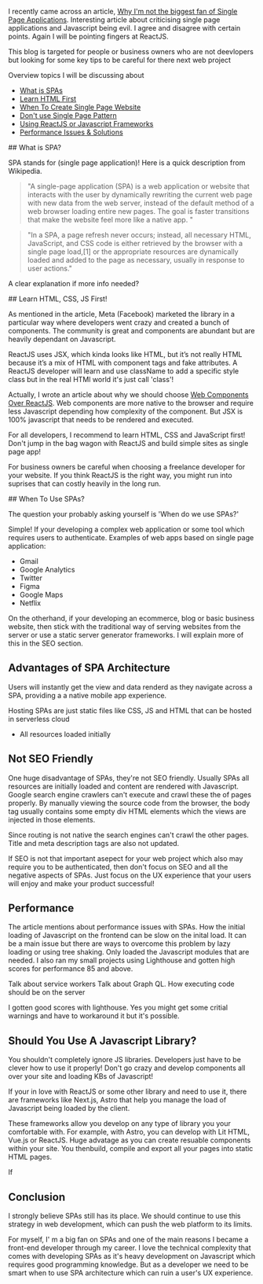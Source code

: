 
I recently came across an article, [Why I'm not the biggest fan of Single Page Applications](https://www.matuzo.at/blog/2023/single-page-applications-criticism/). 
Interesting article about criticising single page applications and Javascript being evil. I agree and disagree with
certain points. Again I will be pointing fingers at ReactJS.

This blog is targeted for people or business owners who are not deevlopers but looking for some key tips to be careful for there next web project

Overview topics I will be discussing about

- [What is SPAs](#what-spa)
- [Learn HTML First](#learn-html)
- [When To Create Single Page Website](#when)
- [Don't use Single Page Pattern](#user-content-low-row)
- [Using ReactJS or Javascript Frameworks](#user-content-low-row)
- [Performance Issues & Solutions](#user-content-low-row)

<div id="what-spa">
    ## What is SPA?
</div>

SPA stands for (single page application)! Here is a quick description from Wikipedia.

> "A single-page application (SPA) is a web application or website that interacts with the user by dynamically rewriting the current web page with new data from the web server, instead of the default method of a web browser loading entire new pages. The goal is faster transitions that make the website feel more like a native app. "

> "In a SPA, a page refresh never occurs; instead, all necessary HTML, JavaScript, and CSS code is either retrieved by the browser with a single page load,[1] or the appropriate resources are dynamically loaded and added to the page as necessary, usually in response to user actions."

A clear explanation if more info needed?

<LiteYouTubeEmbed id="xfGciVdbktI" title="What Is A Single Page Application?" />

<div id="learn-html">
    ## Learn HTML, CSS, JS First!
</div>

As mentioned in the article, Meta (Facebook) marketed the library in a particular way where developers went crazy  and created 
a bunch of components. The community is great and components are abundant but are heavily dependant on Javascript.

ReactJS uses JSX, which kinda looks like HTML, but it’s not really HTML because it’s a mix of HTML with component tags and fake attributes. A ReactJS
developer will learn and use className to add a specific style class but in the real HTMl world it's just call 'class'!

Actually, I wrote an article about why we should choose [Web Components Over ReactJS](https://jgsolutions.ca/posts/reactjs-vs-web-components/). Web
components are more native to the browser and require less Javascript depending how complexity of the component. But JSX is 100% javascript that needs
to be rendered and executed.

For all developers, I recommend to learn HTML, CSS and JavaScript first! Don't jump in the bag wagon with ReactJS 
and build simple sites as single page app! 

For business owners be careful when choosing a freelance developer for your website. If you think ReactJS is the right way,
you might run into suprises that can costly heavily in the long run.

<div id="when">
    ## When To Use SPAs?
</div>

The question your probably asking yourself is 'When do we use SPAs?' 

Simple! If your developing a complex web application or some tool which requires users to authenticate. Examples of web apps based on single page application:

- Gmail
- Google Analytics
- Twitter
- Figma
- Google Maps
- Netflix

On the otherhand, if your developing an ecommerce, blog or basic business website, then stick with the traditional way of serving
websites from the server or use a static server generator frameworks. I will explain more of this in the SEO section.

## Advantages of SPA Architecture

Users will instantly get the view and data renderd as they navigate across a SPA, providing a
a native mobile app experience.

Hosting SPAs are just static files like CSS, JS and HTML that can be hosted in serverless cloud

- All resources loaded initially

## Not SEO Friendly 

One huge disadvantage of SPAs, they're not SEO friendly. Usually SPAs all resources are initially loaded and content are rendered with Javascript.
Google search engine crawlers can't execute and crawl these the of pages properly. By manually viewing the source code from the browser, the body
tag usually contains some empty div HTML elements which the views are injected in those elements. 

Since routing is not native the search engines can't crawl the other pages. Title and meta description tags are also not updated. 

If SEO is not that important asepect for your web project which also may require you to be authenticated, then don't focus on SEO and all
the negative aspects of SPAs. Just focus on the UX experience that your users will enjoy and make your product successful!

## Performance
The article mentions about performance issues with SPAs. How the initial loading of Javascript on the frontend can be slow on the inital load. 
It can be a main issue but there are ways to overcome this problem by lazy loading or using tree shaking. Only loaded the Javascript modules that 
are needed.  I also ran my small projects using Lighthouse and gotten high scores for performance 85 and above.

Talk about service workers
Talk about Graph QL. How executing code should be on the server

I gotten good scores with lighthouse. Yes you might get some critial warnings and have to workaround it but it's possible.

## Should You Use A Javascript Library?

You shouldn't completely ignore JS libraries. Developers just have to be clever how to use it properly! Don't go crazy 
and develop components all over your site and loading KBs of Javascript! 

If your in love with ReactJS or some other library and need to use it, there are frameworks like Next.js, Astro that help you
manage the load of Javascript being loaded by the client.

These frameworks allow you develop on any type of library you your comfortable with. For example, 
with Astro, you can develop with Lit HTML, Vue.js or ReactJS. Huge advatage as you can create resuable components within your site.
You thenbuild, compile and export all your pages into static HTML pages. 

If 


## Conclusion
I strongly believe SPAs still has its place. We should continue to use this strategy in web development, which can push the
web platform to its limits.
 
For myself, I' m a big fan on SPAs and one of the main reasons I became a front-end developer through my career. 
I love the technical complexity that comes with developing SPAs as it's heavy development on Javascript which requires
good programming knowledge. But as a developer we need to be smart when to use SPA architecture which can ruin a user's UX experience.
